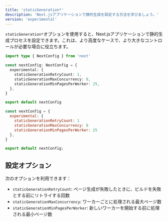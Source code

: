 ```yaml
---
title: 'staticGeneration*'
description: 'Next.jsアプリケーションで静的生成を設定する方法を学びましょう。'
version: 'experimental'
---
```


`staticGeneration*`オプションを使用すると、Next.jsアプリケーションで静的生成プロセスを設定できます。これは、より高度なケースで、より大きなコントロールが必要な場合に役立ちます。

<Tabs>
<TabItem value="ts" label="TypeScript">

```ts title="next.config.ts" switcher
import type { NextConfig } from 'next'

const nextConfig: NextConfig = {
  experimental: {
    staticGenerationRetryCount: 1,
    staticGenerationMaxConcurrency: 8,
    staticGenerationMinPagesPerWorker: 25,
  },
}

export default nextConfig
```
</TabItem>
<TabItem value="js" label="JavaScript">

```js title="next.config.js" switcher
const nextConfig = {
  experimental: {
    staticGenerationRetryCount: 1
    staticGenerationMaxConcurrency: 8
    staticGenerationMinPagesPerWorker: 25
  },
}

export default nextConfig;
```
</TabItem>
</Tabs>


## 設定オプション

次のオプションを利用できます：

- `staticGenerationRetryCount`: ページ生成が失敗したときに、ビルドを失敗とする前にリトライする回数
- `staticGenerationMaxConcurrency`: ワーカーごとに処理される最大ページ数
- `staticGenerationMinPagesPerWorker`: 新しいワーカーを開始する前に処理される最小ページ数
